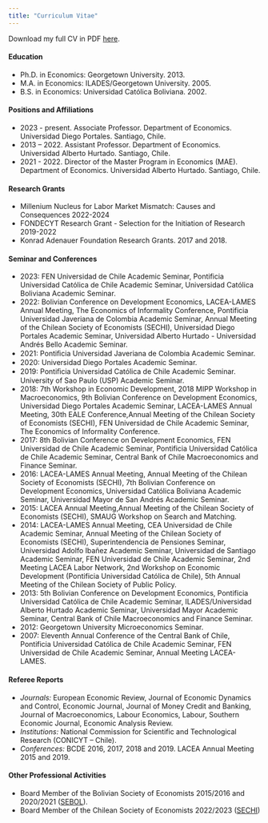 ```yaml
---
title: "Curriculum Vitae"
---
```


Download my full CV in PDF [here](/pdf/mtejadaCV.pdf).

#### Education

- Ph.D. in Economics: Georgetown University. 2013.
- M.A. in Economics: ILADES/Georgetown University. 2005.
- B.S. in Economics: Universidad Católica Boliviana. 2002.

#### Positions and Affiliations

- 2023 - present. Associate Professor. Department of Economics. Universidad Diego Portales. Santiago, Chile.
- 2013 – 2022. Assistant Professor. Department of Economics. Universidad Alberto Hurtado. Santiago, Chile.
- 2021 - 2022. Director of the Master Program in Economics (MAE). Department of Economics. Universidad Alberto Hurtado. Santiago, Chile. 

#### Research Grants

- Millenium Nucleus for Labor Market Mismatch: Causes and Consequences 2022-2024
- FONDECYT Research Grant - Selection for the Initiation of Research 2019-2022
- Konrad Adenauer Foundation Research Grants. 2017 and 2018.

#### Seminar and Conferences

- 2023: FEN Universidad de Chile Academic Seminar, Pontificia Universidad Católica de Chile Academic Seminar, Universidad Católica Boliviana Academic Seminar.
- 2022: Bolivian Conference on Development Economics, LACEA-LAMES Annual Meeting, The Economics of Informality Conference, Pontificia Universidad Javeriana de Colombia Academic Seminar, Annual Meeting of the Chilean Society of Economists (SECHI), Universidad Diego Portales Academic Seminar, Universidad Alberto Hurtado - Universidad Andrés Bello Academic Seminar.
- 2021: Pontiﬁcia Universidad Javeriana de Colombia Academic Seminar.
- 2020: Universidad Diego Portales Academic Seminar.
- 2019: Pontiﬁcia Universidad Católica de Chile Academic Seminar. University of Sao Paulo (USP) Academic Seminar.
- 2018: 7th Workshop in Economic Development, 2018 MIPP Workshop in Macroeconomics, 9th Bolivian Conference on Development Economics, Universidad Diego Portales Academic Seminar, LACEA-LAMES Annual Meeting, 30th EALE Conference,Annual Meeting of the Chilean Society of Economists (SECHI), FEN Universidad de Chile Academic Seminar, The Economics of Informality Conference.
- 2017: 8th Bolivian Conference on Development Economics, FEN Universidad de Chile Academic Seminar, Pontificia Universidad Católica de Chile Academic Seminar, Central Bank of Chile Macroeconomics and Finance Seminar.
- 2016: LACEA-LAMES Annual Meeting, Annual Meeting of the Chilean Society of Economists (SECHI), 7th Bolivian Conference on Development Economics, Universidad Católica Boliviana Academic Seminar, Universidad Mayor de San Andrés Academic Seminar.
- 2015: LACEA Annual Meeting,Annual Meeting of the Chilean Society of Economists (SECHI), SMAUG Workshop on Search and Matching.
- 2014: LACEA-LAMES Annual Meeting, CEA Universidad de Chile Academic Seminar, Annual Meeting of the Chilean Society of Economists (SECHI), Superintendencia de Pensiones Seminar, Universidad Adolfo Ibañez Academic Seminar, Universidad de Santiago Academic Seminar, FEN Universidad de Chile Academic Seminar, 2nd Meeting LACEA Labor Network, 2nd Workshop on Economic Development (Pontificia Universidad Católica de Chile), 5th Annual Meeting of the Chilean Society of Public Policy.
- 2013: 5th Bolivian Conference on Development Economics, Pontificia Universidad Católica de Chile Academic Seminar, ILADES/Universidad Alberto Hurtado Academic Seminar, Universidad Mayor Academic Seminar, Central Bank of Chile Macroeconomics and Finance Seminar.
- 2012: Georgetown University Microeconomics Seminar.
- 2007: Eleventh Annual Conference of the Central Bank of Chile, Pontificia Universidad Católica de Chile Academic Seminar, FEN Universidad de Chile Academic Seminar, Annual Meeting LACEA-LAMES.

#### Referee Reports

- *Journals:* European Economic Review, Journal of Economic Dynamics and Control, Economic Journal, Journal of Money Credit and Banking, Journal of Macroeconomics, Labour Economics, Labour, Southern Economic Journal, Economic Analysis Review.
- *Institutions:* National Commission for Scientific and Technological Research (CONICYT – Chile).
- *Conferences:* BCDE 2016, 2017, 2018 and 2019. LACEA Annual Meeting 2015 and 2019.

#### Other Professional Activities

- Board Member of the Bolivian Society of Economists 2015/2016 and 2020/2021 ([SEBOL](http://www.sebol.org/)).
- Board Member of the Chilean Society of Economists 2022/2023 ([SECHI](https://www.sechi.cl))
